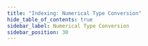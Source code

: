 ```yaml
---
title: "Indexing: Numerical Type Conversion"
hide_table_of_contents: true
sidebar_label: Numerical Type Conversion
sidebar_position: 30
---
```





<LanguageSwitcher supportedLanguages={supportedLanguages} />

<LanguageContent language="csharp">
   <NumberTypeConversionCsharp />
</LanguageContent>


<!---
### Client API
- [Conventions: Serialization](../client-api/configuration/serialization)

### Indexes
- [Creating and Deploying Indexes](../indexes/creating-and-deploying)

### Server
- [Knowledge Base: Numbers in RavenDB](../server/kb/numbers-in-ravendb)


-->
